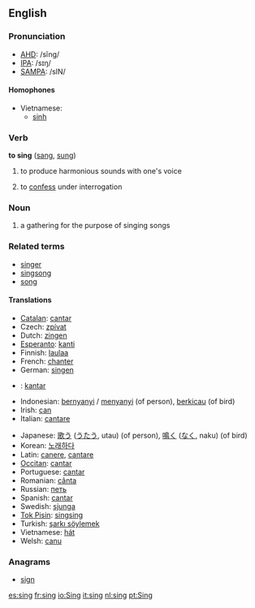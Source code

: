 ==English==

=== Pronunciation ===
*[[w:AHD|AHD]]: /sĭng/
*[[w:IPA|IPA]]: /sɪŋ/
*[[w:SAMPA|SAMPA]]: /sIN/

====Homophones====
*Vietnamese:
**[[sinh#Vietnamese|sinh]]

=== Verb ===
'''to sing''' ([[sang]], [[sung]])

# to produce harmonious sounds with one's voice
# {{slang}} to [[confess]] under interrogation

=== Noun ===

# a gathering for the purpose of singing songs

===Related terms===
*[[singer]]
*[[singsong]]
*[[song]]

==== Translations ====
{{top}}
*[[Catalan]]: [[cantar]]
*Czech: [[zpívat]]
*Dutch: [[zingen]]
*[[Esperanto]]: [[kanti]]
*Finnish: [[laulaa]]
*French: [[chanter]]
*German: [[singen]]
*{{io}}: [[kantar]]
*Indonesian: [[nyanyi|bernyanyi]] / [[nyanyi|menyanyi]] (of person), [[kicau|berkicau]] (of bird)
*Irish: [[can]]
*Italian: [[cantare]]
{{mid}}
*Japanese: [[歌う]] ([[うたう]], utau) (of person), [[鳴く]] ([[なく]], naku) (of bird)
*Korean: [[노래하다]]
*Latin: [[canere]], [[cantare]]
*[[Occitan]]: [[cantar]]
*Portuguese: [[cantar]]
*Romanian: [[cânta]]
*Russian: [[петь]]
*Spanish: [[cantar]]
*Swedish: [[sjunga]]
*[[Tok Pisin]]: [[singsing]]
*Turkish: [[şarkı söylemek]]
*Vietnamese: [[hát#Vietnamese|hát]]
*Welsh: [[canu]]
{{bottom}}

===Anagrams===
*[[sign]]

[[es:sing]]
[[fr:sing]]
[[io:Sing]]
[[it:sing]]
[[nl:sing]]
[[pt:Sing]]
